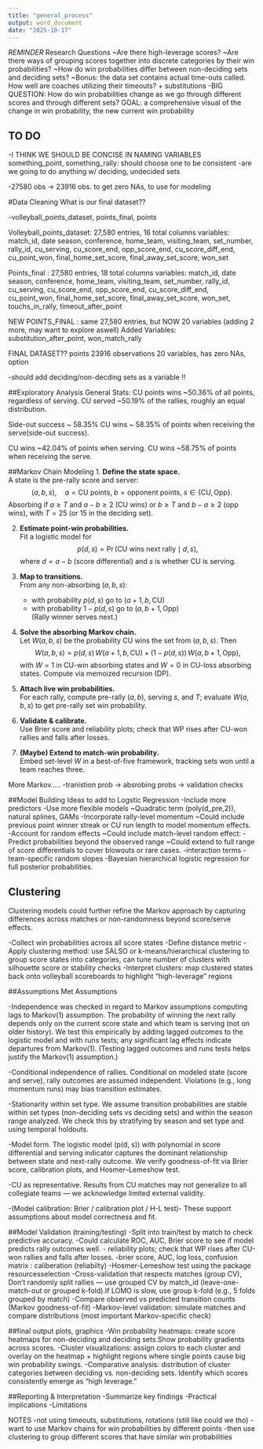 ```yaml
---
title: "general_process"
output: word_document
date: "2025-10-17"
---
```


*REMINDER*
Research Questions 
~Are there high-leverage scores?
~Are there ways of grouping scores together into discrete categories by their win probabilities?
~How do win probabilities differ between non-deciding sets and deciding sets?
~Bonus: the data set contains actual time-outs called. How well are coaches utilizing their timeouts? + substitutions 
-BIG QUESTION: How do win probabilities change as we go through different scores and through different sets?
GOAL: a comprehensive visual of the change in win probability, the new current win probability 


## TO DO
-I THINK WE SHOULD BE CONCISE IN NAMING VARIABLES something_point, something_rally: should choose one to be consistent 
-are we going to do anything w/ deciding, undecided sets 

-27580 obs -> 23916 obs. to get zero NAs, to use for modeling 


#Data Cleaning 
What is our final dataset??

-volleyball_points_dataset, points_final, points

Volleyball_points_dataset:  27,580 entries, 16 total columns
variables: match_id, date season, conference, home_team, visiting_team, set_number, rally_id, cu_serving, cu_score_end, opp_score_end, cu_score_diff_end, cu_point_won, final_home_set_score, final_away_set_score, won_set

Points_final :  27,580 entries, 18 total columns
variables: match_id, date season, conference, home_team, visiting_team, set_number, rally_id, cu_serving, cu_score_end, opp_score_end, cu_score_diff_end, cu_point_won, final_home_set_score, final_away_set_score, won_set, touchs_in_rally, timeout_after_point

NEW POINTS_FINAL : same 27,580 entries, but NOW 20 variables (adding 2 more, may want to explore aswell)
Added Variables: substitution_after_point, won_match_rally

FINAL DATASET??
points 23916 observations 20 variables, has zero NAs, option

-should add deciding/non-decding sets as a variable !!


##Exploratory Analysis 
General Stats:
CU points wins ~50.36% of all points, regardless of serving.
CU served ~50.19% of the rallies, roughly an equal distribution.

Side-out success ~ 58.35%
CU wins ~ 58.35% of points when receiving the serve(side-out success).

CU wins ~42.04% of points when serving.
CU wins ~58.75% of points when receiving the serve.


##Markov Chain Modeling 
1.  **Define the state space.**\
    A state is the pre-rally score and server: $$
    (a,b,s),\quad a=\text{CU points},\; b=\text{opponent points},\; s\in\{\text{CU},\text{Opp}\}.
    $$ Absorbing if $a\ge T$ and $a-b\ge2$ (CU wins) or $b\ge T$ and $b-a\ge2$ (opp wins), with $T=25$ (or $15$ in the deciding set).

2.  **Estimate point-win probabilities.**\
    Fit a logistic model for $$
    p(d,s)=\Pr(\text{CU wins next rally}\mid d,s),
    $$ where $d=a-b$ (score differential) and $s$ is whether CU is serving.

3.  **Map to transitions.**\
    From any non-absorbing $(a,b,s)$:

    -   with probability $p(d,s)$ go to $(a+1,b,\text{CU})$\
    -   with probability $1-p(d,s)$ go to $(a,b+1,\text{Opp})$\
        (Rally winner serves next.)

4.  **Solve the absorbing Markov chain.**\
    Let $W(a,b,s)$ be the probability CU wins the set from $(a,b,s)$. Then $$
    W(a,b,s)=p(d,s)\,W(a+1,b,\mathrm{CU})+\big(1-p(d,s)\big)\,W(a,b+1,\mathrm{Opp}),
    $$ with $W=1$ in CU-win absorbing states and $W=0$ in CU-loss absorbing states. Compute via memoized recursion (DP).

5.  **Attach live win probabilities.**\
    For each rally, compute pre-rally $(a,b)$, serving $s$, and $T$; evaluate $W(a,b,s)$ to get pre-rally set win probability.

6.  **Validate & calibrate.**\
    Use Brier score and reliability plots; check that WP rises after CU-won rallies and falls after losses.

7.  **(Maybe) Extend to match-win probability.**\
    Embed set-level $W$ in a best-of-five framework, tracking sets won until a team reaches three.

More Markov.....
-tranistion prob -> absrobing probs -> validation checks

##Model Building Ideas to add to Logstic Regression
-Include more predictors
-Use more flexible models
~Quadratic term (poly(d_pre,2)), natural splines, GAMs
-Incorporate rally-level momentum
~Could include previous point winner streak or CU run length to model momentum effects.
-Account for random effects
~Could include match-level random effect:
-Predict probabilities beyond the observed range
~Could extend to full range of score differentials to cover blowouts or rare cases.
-interaction terms
- team-specific random slopes
-Bayesian hierarchical logistic regression for full posterior probabilities.


## Clustering 
Clustering models could further refine the Markov approach by capturing differences across matches or non-randomness beyond score/serve effects.

-Collect win probabilities across all score states
-Define distance metric
-Apply clustering method: use SALSO or k-means/hierarchical clustering to group score states into categories, can tune number of clusters with silhouette score or stability checks
-Interpret clusters: map clustered states back onto volleyball scoreboards to highlight “high-leverage” regions 


##Assumptions Met
Assumptions 

-Independence was checked in regard to Markov assumptions computing lags to  Markov(1) assumption. The probability of winning the next rally depends only on the current score state and which team is serving (not on older history). We test this empirically by adding lagged outcomes to the logistic model and with runs tests; any significant lag effects indicate departures from Markov(1). (Testing lagged outcomes and runs tests helps justify the Markov(1) assumption.)

-Conditional independence of rallies. Conditional on modeled state (score and serve), rally outcomes are assumed independent. Violations (e.g., long momentum runs) may bias transition estimates.

-Stationarity within set type. We assume transition probabilities are stable within set types (non-deciding sets vs deciding sets) and within the season range analyzed. We check this by stratifying by season and set type and using temporal holdouts.

-Model form. The logistic model (p(d, s)) with polynomial in score differential and serving indicator captures the dominant relationship between state and next-rally outcome. We verify goodness-of-fit via Brier score, calibration plots, and Hosmer–Lemeshow test.

-CU as representative. Results from CU matches may not generalize to all collegiate teams — we acknowledge limited external validity.

-(Model calibration: Brier / calibration plot / H-L test)- These support assumptions about model correctness and fit.





##Model Validation (training/testing)
-Split into train/test by match to check predictive accuracy.
-Could calculate ROC, AUC, Brier score to see if model predicts rally outcomes well.
- reliability plots; check that WP rises after CU-won rallies and falls after losses.
-brier score, AUC, log loss, confusion matrix : caliberation (reliabilty)
-Hosmer-Lemeshow test using the package resourcesselection 
-Cross-validation that respects matches (group CV), Don’t randomly split rallies — use grouped CV by match_id (leave-one-match-out or grouped k-fold).If LOMO is slow, use group k-fold (e.g., 5 folds grouped by match) 
-Compare observed vs predicted transition counts (Markov goodness-of-fit)
-Markov-level validation: simulate matches and compare distributions (most important Markov-specific check)


##final output plots, graphics 
-Win probability heatmaps: create score heatmaps for non-deciding and deciding sets.Show probability gradients across scores.
-Cluster visualizations: assign colors to each cluster and overlay on the heatmap + highlight regions where single points cause big win probability swings.
-Comparative analysis: distribution of cluster categories between deciding vs. non-deciding sets. Identify which scores consistently emerge as “high leverage.”

##Reporting & Interpretation
-Summarize key findings
-Practical implications
-Limitations



NOTES
-not using timeouts, substitutions, rotations (still like could we tho)
-want to use Markov chains for win probabilities by different points 
-then use clustering to group different scores that have similar win probabilities